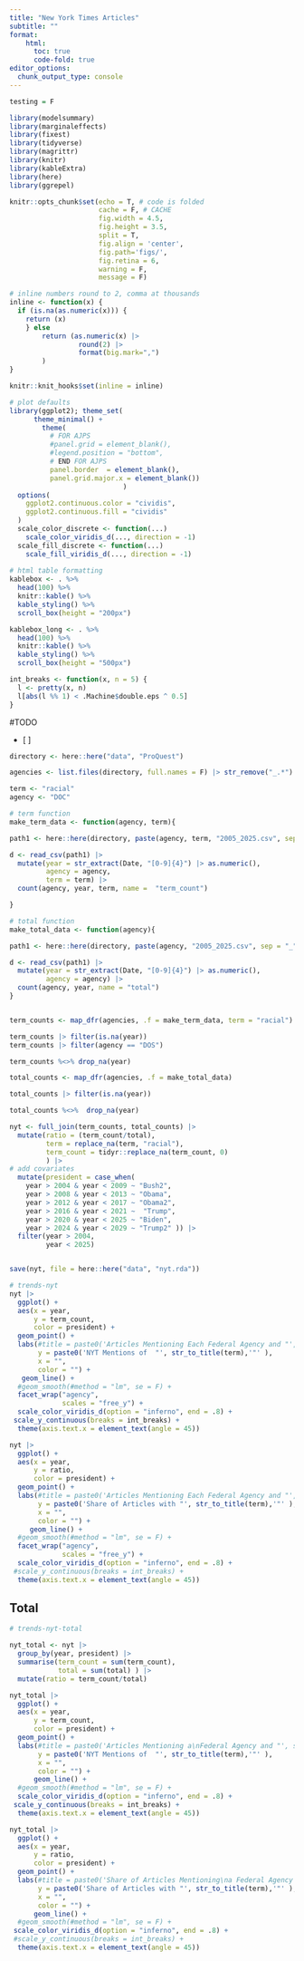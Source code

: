 ```yaml
---
title: "New York Times Articles"
subtitle: ""
format:
    html: 
      toc: true
      code-fold: true
editor_options: 
  chunk_output_type: console
---
```



```r
testing = F

library(modelsummary)
library(marginaleffects)
library(fixest)
library(tidyverse)
library(magrittr)
library(knitr)
library(kableExtra)
library(here)
library(ggrepel)

knitr::opts_chunk$set(echo = T, # code is folded 
                      cache = F, # CACHE 
                      fig.width = 4.5, 
                      fig.height = 3.5,
                      split = T,
                      fig.align = 'center', 
                      fig.path='figs/',
                      fig.retina = 6,
                      warning = F, 
                      message = F)

# inline numbers round to 2, comma at thousands
inline <- function(x) {
  if (is.na(as.numeric(x))) {
    return (x)
    } else
        return (as.numeric(x) |> 
                 round(2) |>
                 format(big.mark=",") 
        )
}

knitr::knit_hooks$set(inline = inline)

# plot defaults 
library(ggplot2); theme_set(
      theme_minimal() + 
        theme(
          # FOR AJPS
          #panel.grid = element_blank(),
          #legend.position = "bottom",
          # END FOR AJPS 
          panel.border  = element_blank(),
          panel.grid.major.x = element_blank())
                            )
  options(
    ggplot2.continuous.color = "cividis",
    ggplot2.continuous.fill = "cividis"
  )
  scale_color_discrete <- function(...)
    scale_color_viridis_d(..., direction = -1)
  scale_fill_discrete <- function(...)
    scale_fill_viridis_d(..., direction = -1)
  
# html table formatting
kablebox <- . %>%  
  head(100) %>%
  knitr::kable() %>% 
  kable_styling() %>% 
  scroll_box(height = "200px")

kablebox_long <- . %>% 
  head(100) %>% 
  knitr::kable() %>% 
  kable_styling() %>% 
  scroll_box(height = "500px")

int_breaks <- function(x, n = 5) {
  l <- pretty(x, n)
  l[abs(l %% 1) < .Machine$double.eps ^ 0.5] 
}
```



#TODO 

- [ ] 


```r

directory <- here::here("data", "ProQuest") 

agencies <- list.files(directory, full.names = F) |> str_remove("_.*") |> unique()

term <- "racial"
agency <- "DOC"

# term function 
make_term_data <- function(agency, term){

path1 <- here::here(directory, paste(agency, term, "2005_2025.csv", sep = "_")) 

d <- read_csv(path1) |>
  mutate(year = str_extract(Date, "[0-9]{4}") |> as.numeric(),
         agency = agency, 
         term = term) |> 
  count(agency, year, term, name =  "term_count")

} 

# total function 
make_total_data <- function(agency){

path1 <- here::here(directory, paste(agency, "2005_2025.csv", sep = "_")) 

d <- read_csv(path1) |>
  mutate(year = str_extract(Date, "[0-9]{4}") |> as.numeric(),
         agency = agency) |>
  count(agency, year, name = "total")
} 


term_counts <- map_dfr(agencies, .f = make_term_data, term = "racial")

term_counts |> filter(is.na(year))
term_counts |> filter(agency == "DOS")

term_counts %<>% drop_na(year)

total_counts <- map_dfr(agencies, .f = make_total_data)

total_counts |> filter(is.na(year))

total_counts %<>%  drop_na(year)

nyt <- full_join(term_counts, total_counts) |>
  mutate(ratio = (term_count/total),
         term = replace_na(term, "racial"),
         term_count = tidyr::replace_na(term_count, 0)
         ) |> 
# add covariates 
  mutate(president = case_when(
    year > 2004 & year < 2009 ~ "Bush2",
    year > 2008 & year < 2013 ~ "Obama",
    year > 2012 & year < 2017 ~ "Obama2",
    year > 2016 & year < 2021 ~  "Trump",
    year > 2020 & year < 2025 ~ "Biden",
    year > 2024 & year < 2029 ~ "Trump2" )) |>  
  filter(year > 2004,
         year < 2025) 


save(nyt, file = here::here("data", "nyt.rda"))
```


```r
# trends-nyt
nyt |> 
  ggplot() +
  aes(x = year, 
      y = term_count, 
      color = president) +
  geom_point() +
  labs(#title = paste0('Articles Mentioning Each Federal Agency and "', str_to_title(term),'"'),
       y = paste0('NYT Mentions of  "', str_to_title(term),'"' ),
       x = "",
       color = "") +
   geom_line() + 
  #geom_smooth(#method = "lm", se = F) +
  facet_wrap("agency",
             scales = "free_y") + 
  scale_color_viridis_d(option = "inferno", end = .8) + 
 scale_y_continuous(breaks = int_breaks) + 
  theme(axis.text.x = element_text(angle = 45))

nyt |> 
  ggplot() +
  aes(x = year, 
      y = ratio, 
      color = president) +
  geom_point() +
  labs(#title = paste0('Articles Mentioning Each Federal Agency and "', str_to_title(term),'"'),
       y = paste0('Share of Articles with "', str_to_title(term),'"' ),
       x = "",
       color = "") +
     geom_line() + 
  #geom_smooth(#method = "lm", se = F) +
  facet_wrap("agency",
             scales = "free_y") + 
  scale_color_viridis_d(option = "inferno", end = .8) + 
 #scale_y_continuous(breaks = int_breaks) + 
  theme(axis.text.x = element_text(angle = 45))
```


## Total 


```r
# trends-nyt-total

nyt_total <- nyt |>
  group_by(year, president) |> 
  summarise(term_count = sum(term_count),
            total = sum(total) ) |> 
  mutate(ratio = term_count/total)

nyt_total |> 
  ggplot() +
  aes(x = year, 
      y = term_count, 
      color = president) +
  geom_point() +
  labs(#title = paste0('Articles Mentioning a\nFederal Agency and "', str_to_title(term),'"'),
       y = paste0('NYT Mentions of  "', str_to_title(term),'"' ),
       x = "",
       color = "") +
      geom_line() + 
  #geom_smooth(#method = "lm", se = F) +
  scale_color_viridis_d(option = "inferno", end = .8) + 
 scale_y_continuous(breaks = int_breaks) + 
  theme(axis.text.x = element_text(angle = 45))

nyt_total |> 
  ggplot() +
  aes(x = year, 
      y = ratio, 
      color = president) +
  geom_point() +
  labs(#title = paste0('Share of Articles Mentioning\na Federal Agency and "', str_to_title(term),'"'),
       y = paste0('Share of Articles with "', str_to_title(term),'"' ),
       x = "",
       color = "") +
      geom_line() + 
  #geom_smooth(#method = "lm", se = F) +
 scale_color_viridis_d(option = "inferno", end = .8) + 
 #scale_y_continuous(breaks = int_breaks) + 
  theme(axis.text.x = element_text(angle = 45))
```
